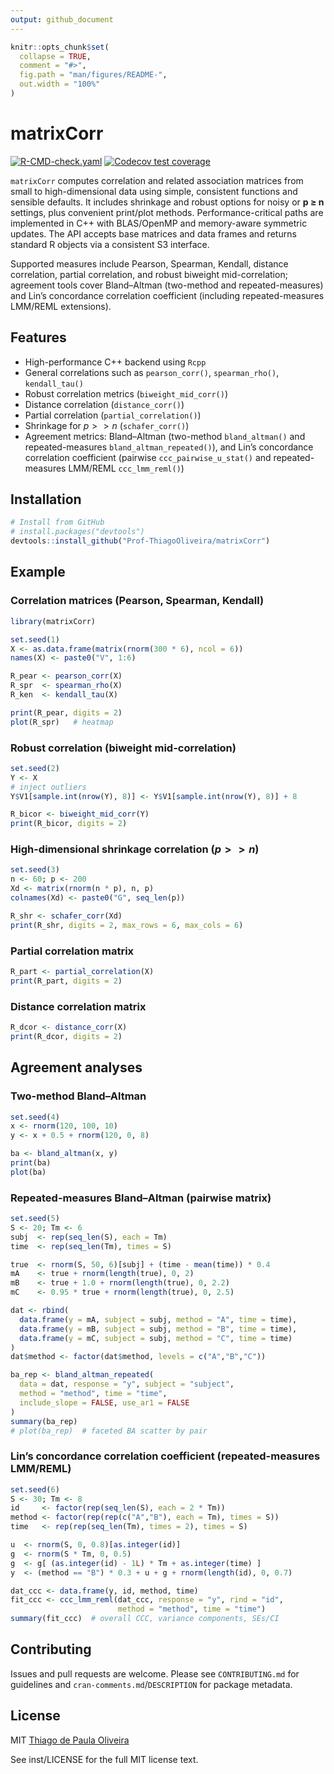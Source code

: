 ```yaml
---
output: github_document
---
```


<!-- README.md is generated from README.Rmd. Please edit that file -->

```r
knitr::opts_chunk$set(
  collapse = TRUE,
  comment = "#>",
  fig.path = "man/figures/README-",
  out.width = "100%"
)
```

# matrixCorr

<!-- badges: start -->
[![R-CMD-check.yaml](https://github.com/Prof-ThiagoOliveira/matrixCorr/actions/workflows/R-CMD-check.yaml/badge.svg)](https://github.com/Prof-ThiagoOliveira/matrixCorr/actions/workflows/R-CMD-check.yaml)
[![Codecov test coverage](https://codecov.io/gh/Prof-ThiagoOliveira/kendall_tau_rank_corr/graph/badge.svg)](https://app.codecov.io/gh/Prof-ThiagoOliveira/kendall_tau_rank_corr)
<!-- badges: end -->

`matrixCorr` computes correlation and related association matrices from small to
high-dimensional data using simple, consistent functions and sensible defaults.
It includes shrinkage and robust options for noisy or **p ≥ n** settings, plus
convenient print/plot methods. Performance-critical paths are implemented in
C++ with BLAS/OpenMP and memory-aware symmetric updates. The API accepts base
matrices and data frames and returns standard R objects via a consistent S3
interface.

Supported measures include Pearson, Spearman, Kendall, distance correlation,
partial correlation, and robust biweight mid-correlation; agreement tools cover
Bland–Altman (two-method and repeated-measures) and Lin’s concordance
correlation coefficient (including repeated-measures LMM/REML extensions).

## Features

- High-performance C++ backend using `Rcpp`
- General correlations such as `pearson_corr()`, `spearman_rho()`, `kendall_tau()`
- Robust correlation metrics (`biweight_mid_corr()`)
- Distance correlation (`distance_corr()`)
- Partial correlation (`partial_correlation()`)
- Shrinkage for $p >> n$ (`schafer_corr()`)
- Agreement metrics: Bland–Altman (two-method `bland_altman()` and repeated-measures `bland_altman_repeated()`), and Lin’s concordance correlation coefficient (pairwise `ccc_pairwise_u_stat()` and repeated-measures LMM/REML `ccc_lmm_reml()`)

## Installation

```r
# Install from GitHub
# install.packages("devtools")
devtools::install_github("Prof-ThiagoOliveira/matrixCorr")
```

## Example

### Correlation matrices (Pearson, Spearman, Kendall)

```r
library(matrixCorr)

set.seed(1)
X <- as.data.frame(matrix(rnorm(300 * 6), ncol = 6))
names(X) <- paste0("V", 1:6)

R_pear <- pearson_corr(X)
R_spr  <- spearman_rho(X)
R_ken  <- kendall_tau(X)

print(R_pear, digits = 2)
plot(R_spr)   # heatmap
```

### Robust correlation (biweight mid-correlation)

```r
set.seed(2)
Y <- X
# inject outliers
Y$V1[sample.int(nrow(Y), 8)] <- Y$V1[sample.int(nrow(Y), 8)] + 8

R_bicor <- biweight_mid_corr(Y)
print(R_bicor, digits = 2)
```

### High-dimensional shrinkage correlation ($p >> n$)

```r
set.seed(3)
n <- 60; p <- 200
Xd <- matrix(rnorm(n * p), n, p)
colnames(Xd) <- paste0("G", seq_len(p))

R_shr <- schafer_corr(Xd)
print(R_shr, digits = 2, max_rows = 6, max_cols = 6)
```

### Partial correlation matrix

```r
R_part <- partial_correlation(X)
print(R_part, digits = 2)
```

### Distance correlation matrix

```r
R_dcor <- distance_corr(X)
print(R_dcor, digits = 2)
```

## Agreement analyses

### Two-method Bland–Altman

```r
set.seed(4)
x <- rnorm(120, 100, 10)
y <- x + 0.5 + rnorm(120, 0, 8)

ba <- bland_altman(x, y)
print(ba)
plot(ba)
```

### Repeated-measures Bland–Altman (pairwise matrix)

```r
set.seed(5)
S <- 20; Tm <- 6
subj  <- rep(seq_len(S), each = Tm)
time  <- rep(seq_len(Tm), times = S)

true  <- rnorm(S, 50, 6)[subj] + (time - mean(time)) * 0.4
mA    <- true + rnorm(length(true), 0, 2)
mB    <- true + 1.0 + rnorm(length(true), 0, 2.2)
mC    <- 0.95 * true + rnorm(length(true), 0, 2.5)

dat <- rbind(
  data.frame(y = mA, subject = subj, method = "A", time = time),
  data.frame(y = mB, subject = subj, method = "B", time = time),
  data.frame(y = mC, subject = subj, method = "C", time = time)
)
dat$method <- factor(dat$method, levels = c("A","B","C"))

ba_rep <- bland_altman_repeated(
  data = dat, response = "y", subject = "subject",
  method = "method", time = "time",
  include_slope = FALSE, use_ar1 = FALSE
)
summary(ba_rep)
# plot(ba_rep)  # faceted BA scatter by pair
```

### Lin’s concordance correlation coefficient (repeated-measures LMM/REML)

```r
set.seed(6)
S <- 30; Tm <- 8
id     <- factor(rep(seq_len(S), each = 2 * Tm))
method <- factor(rep(rep(c("A","B"), each = Tm), times = S))
time   <- rep(rep(seq_len(Tm), times = 2), times = S)

u  <- rnorm(S, 0, 0.8)[as.integer(id)]
g  <- rnorm(S * Tm, 0, 0.5)
g  <- g[ (as.integer(id) - 1L) * Tm + as.integer(time) ]
y  <- (method == "B") * 0.3 + u + g + rnorm(length(id), 0, 0.7)

dat_ccc <- data.frame(y, id, method, time)
fit_ccc <- ccc_lmm_reml(dat_ccc, response = "y", rind = "id",
                        method = "method", time = "time")
summary(fit_ccc)  # overall CCC, variance components, SEs/CI
```

## Contributing

Issues and pull requests are welcome. Please see `CONTRIBUTING.md` for
guidelines and `cran-comments.md`/`DESCRIPTION` for package metadata.

## License

MIT [Thiago de Paula Oliveira](https://orcid.org/0000-0002-4555-2584)

See inst/LICENSE for the full MIT license text.
